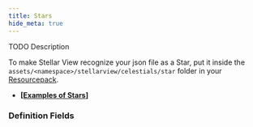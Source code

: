 ```yaml
---
title: Stars
hide_meta: true
---
```


TODO Description

To make Stellar View recognize your json file as a Star, put it inside the `assets/<namespace>/stellarview/celestials/star` folder in your [Resourcepack](https://minecraft.wiki/w/Resource_pack).

* **[[Examples of Stars](https://github.com/Povstalec/StellarView/tree/main/src/main/resources/assets/stellarview/stellarview/celestials/star)]**

### Definition Fields